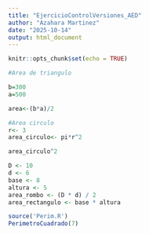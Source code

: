 ```yaml
---
title: "EjercicioControlVersiones_AED"
author: "Azahara Martinez"
date: "2025-10-14"
output: html_document
---
```


```r
knitr::opts_chunk$set(echo = TRUE)
```

```r
#Area de triangulo

b=300
a=500

area<-(b*a)/2
```

```r
#Area circulo
r<- 3
area_circulo<- pi*r^2

area_circulo^2
```

```r
D <- 10
d <- 6
base <- 8
altura <- 5
area_rombo <- (D * d) / 2
area_rectangulo <- base * altura
```
```r
source('Perim.R')
PerimetroCuadrado(7)
```




